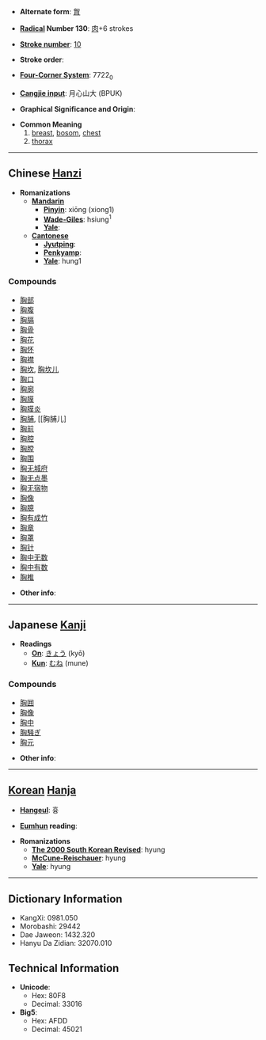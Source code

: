 * '''Alternate form''': [[胷]]

* '''[[Wiktionary:Chinese radical index| Radical]] Number 130''': [[Wiktionary:Chinese radical index 肉|肉]]+6 strokes

* '''[[Wiktionary:Chinese total strokes index|Stroke number]]''': [[Wiktionary:Chinese total strokes index 10|10]]

* '''Stroke order''': 

* '''[[Wiktionary:Chinese four corner index|Four-Corner System]]''': 7722<sub>0</sub>

* '''[[Wiktionary:Chinese Cangjie index|Cangjie input]]''': 月心山大 (BPUK)

* '''Graphical Significance and Origin''': 

* '''Common Meaning'''
*# [[breast]], [[bosom]], [[chest]]
*# [[thorax]]


----

== Chinese [[Hanzi]] ==

* '''Romanizations'''
** '''[[Mandarin]]'''
*** '''[[Pinyin]]''': xiōng (xiong1)
*** '''[[Wade-Giles]]''': hsiung<sup>1</sup>
*** '''[[Yale]]''': 
** '''[[Cantonese]]'''
*** '''[[Jyutping]]''':
*** '''[[Penkyamp]]''': 
*** '''[[Yale]]''': hung1

===Compounds===
*[[胸部]]
*[[胸腹]]
*[[胸膈]]
*[[胸骨]]
*[[胸花]]
*[[胸怀]]
*[[胸襟]]
*[[胸坎]], [[胸坎儿]]
*[[胸口]]
*[[胸廓]]
*[[胸膜]]
*[[胸膜炎]]
*[[胸脯]], [[胸脯儿]
*[[胸前]]
*[[胸腔]]
*[[胸膛]]
*[[胸围]]
*[[胸无城府]]
*[[胸无点墨]]
*[[胸无宿物]]
*[[胸像]]
*[[胸臆]]
*[[胸有成竹]]
*[[胸章]]
*[[胸罩]]
*[[胸针]]
*[[胸中无数]]
*[[胸中有数]]
*[[胸椎]]

* '''Other info''': 

----

== Japanese [[Kanji]] ==

* '''Readings'''
** '''[[On]]''': [[きょう]] (kyō)
** '''[[Kun]]''': [[むね]] (mune)

===Compounds===
*[[胸囲]]
*[[胸像]]
*[[胸中]]
*[[胸騒ぎ]]
*[[胸元]]

* '''Other info''':  

----

== [[Korean]] [[Hanja]] ==

* '''[[Hangeul]]''': 흉

* '''[[Eumhun]] reading''': 

* '''Romanizations'''
** '''[[The 2000 South Korean Revised Romanization|The 2000 South Korean Revised]]''': hyung
** '''[[McCune-Reischauer]]''': hyung
** '''[[Yale]]''': hyung

----

== Dictionary Information ==

* KangXi: 0981.050
* Morobashi: 29442
* Dae Jaweon: 1432.320
* Hanyu Da Zidian: 32070.010

== Technical Information ==

* '''Unicode''':
** Hex: 80F8
** Decimal: 33016
* '''Big5''':
** Hex: AFDD
** Decimal: 45021